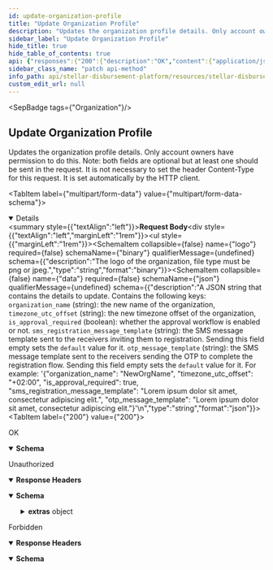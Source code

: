 ```yaml
---
id: update-organization-profile
title: "Update Organization Profile"
description: "Updates the organization profile details. Only account owners have permission to do this. Note: both fields are optional but at least one should be sent in the request. It is not necessary to set the header Content-Type for this request. It is set automatically by the HTTP client."
sidebar_label: "Update Organization Profile"
hide_title: true
hide_table_of_contents: true
api: {"responses":{"200":{"description":"OK","content":{"application/json":{"schema":{"type":"object","properties":{"message":{"type":"string"}},"required":["message"]},"examples":{"response":{"value":{"message":"organization profile updated successfully"}}}}}},"401":{"description":"Unauthorized","headers":{},"content":{"application/json":{"schema":{"type":"object","properties":{"error":{"type":"string"},"extras":{"type":"object","properties":{"status":{"type":"number"},"message":{"type":"string"}}}},"example":{"error":"Not authorized","extras":{"status":401,"message":"Not authorized"}}},"examples":{"response":{"value":{"error":"Not authorized","extras":{"status":401,"message":"Not authorized"}}}}}}},"403":{"description":"Forbidden","headers":{},"content":{"application/json":{"schema":{"type":"object","properties":{"error":{"type":"string"}},"example":{"error":"Forbidden"}},"examples":{"response":{"value":{"error":"Forbidden"}}}}}}},"operationId":"Update Organization Profile","description":"Updates the organization profile details. Only account owners have permission to do this. Note: both fields are optional but at least one should be sent in the request. It is not necessary to set the header Content-Type for this request. It is set automatically by the HTTP client.","tags":["Organization"],"requestBody":{"content":{"multipart/form-data":{"schema":{"type":"object","properties":{"logo":{"description":"The logo of the organization, file type must be png or jpeg.","type":"string","format":"binary"},"data":{"description":"A JSON string that contains the details to update. Contains the following keys:  `organization_name` (string): the new name of the organization, `timezone_utc_offset` (string): the new timezone offset of the organization, `is_approval_required` (boolean): whether the approval workflow is enabled or not. `sms_registration_message_template` (string): the SMS message template sent to the receivers inviting them to registration. Sending this field empty sets the `default` value for it. `otp_message_template` (string): the SMS message template sent to the receivers sending the OTP to complete the registration flow. Sending this field empty sets the `default` value for it. For example: '{\"organization_name\": \"NewOrgName\", \"timezone_utc_offset\": \"+02:00\", \"is_approval_required\": true, \"sms_registration_message_template\": \"Lorem ipsum dolor sit amet, consectetur adipiscing elit.\", \"otp_message_template\": \"Lorem ipsum dolor sit amet, consectetur adipiscing elit.\"}'\n","type":"string","format":"json"}}}}}},"security":[{"BearerAuth":[]}],"method":"patch","path":"/organization","securitySchemes":{"BearerAuth":{"type":"apiKey","name":"Authorization","in":"header","description":"JWT used for authentication, signed with an ES256 private key."}},"info":{"title":"Stellar Disbursement Platform API","version":"","description":"The Stellar Disbursement Platform (SDP) is a tool built for organizations to make bulk payments to a group of recipients over the Stellar network. You can read more about using the SDP [here](https://developers.stellar.org/docs/category/use-the-stellar-disbursement-platform)."},"postman":{"name":"Update Organization Profile","description":{"content":"Updates the organization profile details. Only account owners have permission to do this. Note: both fields are optional but at least one should be sent in the request. It is not necessary to set the header Content-Type for this request. It is set automatically by the HTTP client.","type":"text/plain"},"url":{"path":["organization"],"host":["{{baseUrl}}"],"query":[],"variable":[]},"header":[{"key":"Content-Type","value":"multipart/form-data"},{"key":"Accept","value":"application/json"}],"method":"PATCH","body":{"mode":"formdata","formdata":[]},"auth":{"type":"apikey","apikey":[{"type":"any","value":"Authorization","key":"key"},{"type":"any","value":"<API Key>","key":"value"},{"type":"any","value":"header","key":"in"}]}}}
sidebar_class_name: "patch api-method"
info_path: api/stellar-disbursement-platform/resources/stellar-disbursement-platform-api
custom_edit_url: null
---
```



<SepBadge tags={"Organization"}/>


## Update Organization Profile



Updates the organization profile details. Only account owners have permission to do this. Note: both fields are optional but at least one should be sent in the request. It is not necessary to set the header Content-Type for this request. It is set automatically by the HTTP client.

<MimeTabs><TabItem label={"multipart/form-data"} value={"multipart/form-data-schema"}><details style={{}} data-collapsed={false} open={true}><summary style={{"textAlign":"left"}}><strong>Request Body</strong></summary><div style={{"textAlign":"left","marginLeft":"1rem"}}></div><ul style={{"marginLeft":"1rem"}}><SchemaItem collapsible={false} name={"logo"} required={false} schemaName={"binary"} qualifierMessage={undefined} schema={{"description":"The logo of the organization, file type must be png or jpeg.","type":"string","format":"binary"}}></SchemaItem><SchemaItem collapsible={false} name={"data"} required={false} schemaName={"json"} qualifierMessage={undefined} schema={{"description":"A JSON string that contains the details to update. Contains the following keys:  `organization_name` (string): the new name of the organization, `timezone_utc_offset` (string): the new timezone offset of the organization, `is_approval_required` (boolean): whether the approval workflow is enabled or not. `sms_registration_message_template` (string): the SMS message template sent to the receivers inviting them to registration. Sending this field empty sets the `default` value for it. `otp_message_template` (string): the SMS message template sent to the receivers sending the OTP to complete the registration flow. Sending this field empty sets the `default` value for it. For example: '{\"organization_name\": \"NewOrgName\", \"timezone_utc_offset\": \"+02:00\", \"is_approval_required\": true, \"sms_registration_message_template\": \"Lorem ipsum dolor sit amet, consectetur adipiscing elit.\", \"otp_message_template\": \"Lorem ipsum dolor sit amet, consectetur adipiscing elit.\"}'\n","type":"string","format":"json"}}></SchemaItem></ul></details></TabItem></MimeTabs><div><ApiTabs><TabItem label={"200"} value={"200"}><div>

OK

</div><div><MimeTabs schemaType={"response"}><TabItem label={"application/json"} value={"application/json"}><SchemaTabs><TabItem label={"Schema"} value={"Schema"}><details style={{}} data-collapsed={false} open={true}><summary style={{"textAlign":"left"}}><strong>Schema</strong></summary><div style={{"textAlign":"left","marginLeft":"1rem"}}></div><ul style={{"marginLeft":"1rem"}}><SchemaItem collapsible={false} name={"message"} required={true} schemaName={"string"} qualifierMessage={undefined} schema={{"type":"string"}}></SchemaItem></ul></details></TabItem><TabItem label={"Example (from schema)"} value={"Example (from schema)"}><ResponseSamples responseExample={"{\n  \"message\": \"string\"\n}"} language={"json"}></ResponseSamples></TabItem><TabItem label={"response"} value={"response"}><ResponseSamples responseExample={"{\n  \"message\": \"organization profile updated successfully\"\n}"} language={"json"}></ResponseSamples></TabItem></SchemaTabs></TabItem></MimeTabs></div></TabItem><TabItem label={"401"} value={"401"}><div>

Unauthorized

</div><details style={{"textAlign":"left","marginBottom":"1rem"}} data-collaposed={true} open={false}><summary style={{}}><strong>Response Headers</strong></summary><ul style={{"marginLeft":"1rem"}}></ul></details><div><MimeTabs schemaType={"response"}><TabItem label={"application/json"} value={"application/json"}><SchemaTabs><TabItem label={"Schema"} value={"Schema"}><details style={{}} data-collapsed={false} open={true}><summary style={{"textAlign":"left"}}><strong>Schema</strong></summary><div style={{"textAlign":"left","marginLeft":"1rem"}}></div><ul style={{"marginLeft":"1rem"}}><SchemaItem collapsible={false} name={"error"} required={false} schemaName={"string"} qualifierMessage={undefined} schema={{"type":"string"}}></SchemaItem><SchemaItem collapsible={true} className={"schemaItem"}><details style={{}}><summary style={{}}><strong>extras</strong><span style={{"opacity":"0.6"}}> object</span></summary><div style={{"marginLeft":"1rem"}}><SchemaItem collapsible={false} name={"status"} required={false} schemaName={"number"} qualifierMessage={undefined} schema={{"type":"number"}}></SchemaItem><SchemaItem collapsible={false} name={"message"} required={false} schemaName={"string"} qualifierMessage={undefined} schema={{"type":"string"}}></SchemaItem></div></details></SchemaItem></ul></details></TabItem><TabItem label={"Example (from schema)"} value={"Example (from schema)"}><ResponseSamples responseExample={"{\n  \"error\": \"Not authorized\",\n  \"extras\": {\n    \"status\": 401,\n    \"message\": \"Not authorized\"\n  }\n}"} language={"json"}></ResponseSamples></TabItem><TabItem label={"response"} value={"response"}><ResponseSamples responseExample={"{\n  \"error\": \"Not authorized\",\n  \"extras\": {\n    \"status\": 401,\n    \"message\": \"Not authorized\"\n  }\n}"} language={"json"}></ResponseSamples></TabItem></SchemaTabs></TabItem></MimeTabs></div></TabItem><TabItem label={"403"} value={"403"}><div>

Forbidden

</div><details style={{"textAlign":"left","marginBottom":"1rem"}} data-collaposed={true} open={false}><summary style={{}}><strong>Response Headers</strong></summary><ul style={{"marginLeft":"1rem"}}></ul></details><div><MimeTabs schemaType={"response"}><TabItem label={"application/json"} value={"application/json"}><SchemaTabs><TabItem label={"Schema"} value={"Schema"}><details style={{}} data-collapsed={false} open={true}><summary style={{"textAlign":"left"}}><strong>Schema</strong></summary><div style={{"textAlign":"left","marginLeft":"1rem"}}></div><ul style={{"marginLeft":"1rem"}}><SchemaItem collapsible={false} name={"error"} required={false} schemaName={"string"} qualifierMessage={undefined} schema={{"type":"string"}}></SchemaItem></ul></details></TabItem><TabItem label={"Example (from schema)"} value={"Example (from schema)"}><ResponseSamples responseExample={"{\n  \"error\": \"Forbidden\"\n}"} language={"json"}></ResponseSamples></TabItem><TabItem label={"response"} value={"response"}><ResponseSamples responseExample={"{\n  \"error\": \"Forbidden\"\n}"} language={"json"}></ResponseSamples></TabItem></SchemaTabs></TabItem></MimeTabs></div></TabItem></ApiTabs></div>
